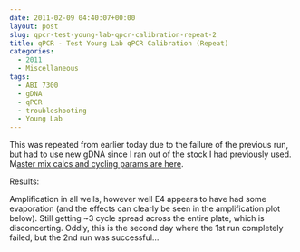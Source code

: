 ```yaml
---
date: 2011-02-09 04:40:07+00:00
layout: post
slug: qpcr-test-young-lab-qpcr-calibration-repeat-2
title: qPCR - Test Young Lab qPCR Calibration (Repeat)
categories:
  - 2011
  - Miscellaneous
tags:
  - ABI 7300
  - gDNA
  - qPCR
  - troubleshooting
  - Young Lab
---
```


This was repeated from earlier today due to the failure of the previous run, but had to use new gDNA since I ran out of the stock I had previously used. M[aster mix calcs and cycling params are here](https://eagle.fish.washington.edu/Arabidopsis/Notebook%20Workup%20Files/20110208-01.jpg).

Results:

Amplification in all wells, however well E4 appears to have had some evaporation (and the effects can clearly be seen in the amplification plot below). Still getting ~3 cycle spread across the entire plate, which is disconcerting. Oddly, this is the second day where the 1st run completely failed, but the 2nd run was successful...

